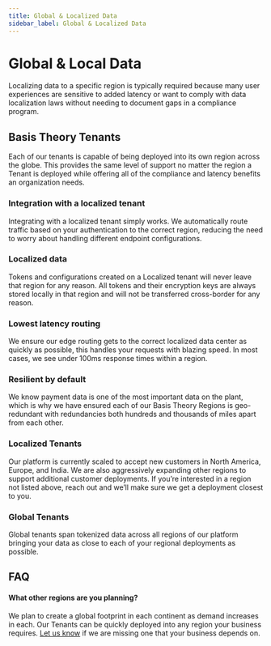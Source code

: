 ```yaml
---
title: Global & Localized Data
sidebar_label: Global & Localized Data
---
```


# Global & Local Data <Enterprise />

Localizing data to a specific region is typically required because many user experiences are sensitive to added latency or want to comply with data localization laws without needing to document gaps in a compliance program.

## Basis Theory Tenants

Each of our tenants is capable of being deployed into its own region across the globe. This provides the same level of support no matter the region a Tenant is deployed while offering all of the compliance and latency benefits an organization needs.

### Integration with a localized tenant

Integrating with a localized tenant simply works. We automatically route traffic based on your authentication to the correct region, reducing the need to worry about handling different endpoint configurations.

### Localized data

Tokens and configurations created on a Localized tenant will never leave that region for any reason. All tokens and their encryption keys are always stored locally in that region and will not be transferred cross-border for any reason.

### Lowest latency routing

We ensure our edge routing gets to the correct localized data center as quickly as possible, this handles your requests with blazing speed. In most cases, we see under 100ms response times within a region.

### Resilient by default

We know payment data is one of the most important data on the plant, which is why we have ensured each of our Basis Theory Regions is geo-redundant with redundancies both hundreds and thousands of miles apart from each other.

### Localized Tenants

Our platform is currently scaled to accept new customers in North America, Europe, and India. We are also aggressively expanding other regions to support additional customer deployments. If you’re interested in a region not listed above, reach out and we’ll make sure we get a deployment closest to you.

### Global Tenants

Global tenants span tokenized data across all regions of our platform bringing your data as close to each of your regional deployments as possible.

## FAQ

#### What other regions are you planning?

We plan to create a global footprint in each continent as demand increases in each. Our Tenants can be quickly deployed into any region your business requires. [Let us know](https://basistheory.com/contact) if we are missing one that your business depends on.
